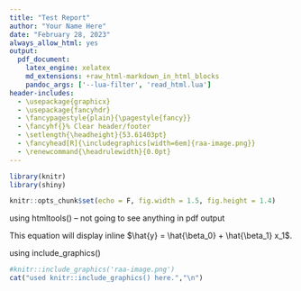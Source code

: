 ```yaml
---
title: "Test Report" 
author: "Your Name Here"
date: "February 28, 2023"
always_allow_html: yes
output:
  pdf_document: 
    latex_engine: xelatex
    md_extensions: +raw_html-markdown_in_html_blocks
    pandoc_args: ['--lua-filter', 'read_html.lua']
header-includes: 
  - \usepackage{graphicx}
  - \usepackage{fancyhdr}
  - \fancypagestyle{plain}{\pagestyle{fancy}}
  - \fancyhf{}% Clear header/footer
  - \setlength{\headheight}{53.61403pt}
  - \fancyhead[R]{\includegraphics[width=6em]{raa-image.png}}
  - \renewcommand{\headrulewidth}{0.0pt}
---
```



```r
library(knitr)
library(shiny)

knitr::opts_chunk$set(echo = F, fig.width = 1.5, fig.height = 1.4)
```

using htmltools() -- not going to see anything in pdf output

This equation will display inline $\hat{y} = \hat{\beta_0} + \hat{\beta_1} x_1$.

using include_graphics()
```r
#knitr::include_graphics('raa-image.png')
cat("used knitr::include_graphics() here.","\n")
```






